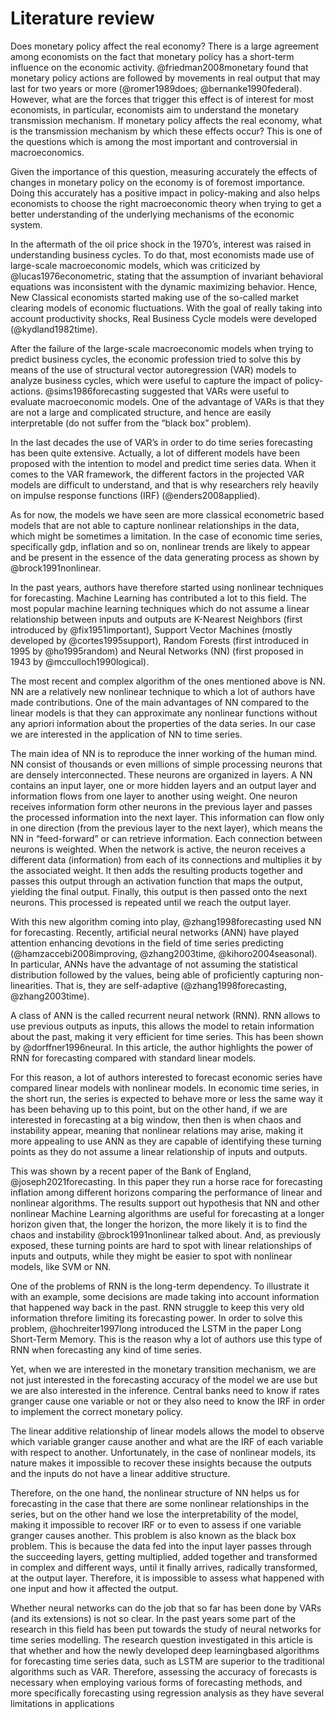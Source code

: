 # Literature review {#lit-review}

Does monetary policy affect the real economy? There is a large agreement among economists on the fact that monetary policy has a short-term influence on the economic activity. @friedman2008monetary found that monetary policy actions are followed by movements in real output that may last for two years or more (@romer1989does; @bernanke1990federal). However, what are the forces that trigger this effect is of interest for most economists, in particular, economists aim to understand the monetary transmission mechanism. If monetary policy affects the real economy, what is the transmission mechanism by which these effects occur? This is one of the questions which is among the most important and controversial in macroeconomics.

Given the importance of this question, measuring accurately the effects of changes in monetary policy on the economy is of foremost importance. Doing this accurately has a positive impact in policy-making and also helps economists to choose the right macroeconomic theory when trying to get a better understanding of the underlying mechanisms of the economic system.

In the aftermath of the oil price shock in the 1970's, interest was raised in understanding business cycles. To do that, most economists made use of large-scale macroeconomic models, which was criticized by @lucas1976econometric, stating that the assumption of invariant behavioral equations was inconsistent with the dynamic maximizing behavior. Hence, New Classical economists started making use of the so-called market clearing models of economic fluctuations. With the goal of really taking into account productivity shocks, Real Business Cycle models were developed (@kydland1982time).

After the failure of the large-scale macroeconomic models when trying to predict business cycles, the economic profession tried to solve this by means of the use of structural vector autoregression (VAR) models to analyze business cycles, which were useful to capture the impact of policy-actions. @sims1986forecasting suggested that VARs were useful to evaluate macroeconomic models. One of the advantage of VARs is that they are not a large and complicated structure, and hence are easily interpretable (do not suffer from the “black box” problem).

In the last decades the use of VAR’s in order to do time series forecasting has been quite extensive. Actually, a lot of different models have been proposed with the intention to model and predict time series data. When it comes to the VAR framework, the different factors in the projected VAR models are difficult to understand, and that is why researchers rely heavily on impulse response functions (IRF) (@enders2008applied).

As for now, the models we have seen are more classical econometric based models that are not able to capture nonlinear relationships in the data, which might be sometimes a limitation. In the case of economic time series, specifically gdp, inflation and so on, nonlinear trends are likely to appear and be present in the essence of the data generating process as shown by @brock1991nonlinear.

In the past years, authors have therefore started using nonlinear techniques for forecasting. Machine Learning has contributed a lot to this field. The most popular machine learning techniques which do not assume a linear relationship between inputs and outputs are K-Nearest Neighbors (first introduced by @fix1951important), Support Vector Machines (mostly developed by @cortes1995support), Random Forests (first introduced in 1995 by @ho1995random) and Neural Networks (NN) (first proposed in 1943 by @mcculloch1990logical).

The most recent and complex algorithm of the ones mentioned above is NN. NN are a relatively new nonlinear technique to which a lot of authors have made contributions. One of the main advantages of NN compared to the linear models is that they can approximate any nonlinear functions without any apriori information about the properties of the data series. In our case we are interested in the application of NN to time series.

The main idea of NN is to reproduce the inner working of the human mind. NN consist of thousands or even millions of simple processing neurons that are densely interconnected. These neurons are organized in layers. A NN contains an input layer, one or more hidden layers and an output layer and information flows from one layer to another using weight. One neuron receives information form other neurons in the previous layer and passes the processed information into the next layer. This information can flow only in one direction (from the previous layer to the next layer), which means the NN in “feed-forward” or can retrieve information. Each connection between neurons is weighted. When the network is active, the neuron receives a different data (information) from each of its connections and multiplies it by the associated weight. It then adds the resulting products together and passes this output through an activation function that maps the output, yielding the final output. Finally, this output is then passed onto the next neurons. This processed is repeated until we reach the output layer.

With this new algorithm coming into play, @zhang1998forecasting  used NN for forecasting. Recently, artificial neural networks (ANN) have played attention enhancing devotions in the field of time series predicting (@hamzaccebi2008improving, @zhang2003time, @kihoro2004seasonal). In particular, ANNs have the advantage of not assuming the statistical distribution followed by the values, being able of proficiently capturing non-linearities. That is, they are self-adaptive (@zhang1998forecasting, @zhang2003time).

A class of ANN is the called recurrent neural network (RNN). RNN allows to use previous outputs as inputs, this allows the model to retain information about the past, making it very efficient for time series. This has been shown by @dorffner1996neural. In this article, the author highlights the power of RNN for forecasting compared with standard linear models.

For this reason, a lot of authors interested to forecast economic series have compared linear models with nonlinear models. In economic time series, in the short run, the series is expected to behave more or less the same way it has been behaving up to this point, but on the other hand, if we are interested in forecasting at a big window, then then is when chaos and instability appear, meaning that nonlinear relations may arise, making it more appealing to use ANN as they are capable of identifying these turning points as they do not assume a linear relationship of inputs and outputs.

This was shown by a recent paper of the Bank of England, @joseph2021forecasting. In this paper they run a horse race for forecasting inflation among different horizons comparing the performance of linear and nonlinear algorithms. The results support out hypothesis that NN and other nonlinear Machine Learning algorithms are useful for forecasting at a longer horizon given that, the longer the horizon, the more likely it is to find the chaos and instability @brock1991nonlinear talked about. And, as previously exposed, these turning points are hard to spot with linear relationships of inputs and outputs, while they might be easier to spot with nonlinear models, like SVM or NN.

One of the problems of RNN is the long-term dependency. To illustrate it with an example, some decisions are made taking into account information that happened way back in the past. RNN struggle to keep this very old information threfore limiting its forecasting power. In order to solve this problem,  @hochreiter1997long introduced the LSTM in the paper Long Short-Term Memory. This is the reason why a lot of authors use this type of RNN when forecasting any kind of time series.

Yet, when we are interested in the monetary transition mechanism, we are not just interested in the forecasting accuracy of the model we are use but we are also interested in the inference. Central banks need to know if rates granger cause one variable or not or they also need to know the IRF in order to implement the correct monetary policy.

The linear additive relationship of linear models allows the model to observe which variable granger cause another and what are the IRF of each variable with respect to another. Unfortunately, in the case of nonlinear models, its nature makes it impossible to recover these insights because the outputs and the inputs do not have a linear additive structure.

Therefore, on the one hand, the nonlinear structure of NN helps us for forecasting in the case that there are some nonlinear relationships in the series, but on the other hand we lose the interpretability of the model, making it impossible to recover IRF or to even to assess if one variable granger causes another. This problem is also known as the black box problem. This is because the data fed into the input layer passes through the succeeding layers, getting multiplied, added together and transformed in complex and different ways, until it finally arrives, radically transformed, at the output layer. Therefore, it is impossible to assess what happened with one input and how it affected the output.

Whether neural networks can do the job that so far has been done by VARs (and its extensions) is not so clear. In the past years some part of the research in this field has been put towards the study of neural networks for time series modelling. The research question investigated in this article is that whether and how the newly developed deep learningbased algorithms for forecasting time series data, such as LSTM are superior to the traditional algorithms such as VAR. Therefore, assessing the accuracy of forecasts is necessary when employing various forms of forecasting methods, and more specifically forecasting using regression analysis as they have several limitations in applications